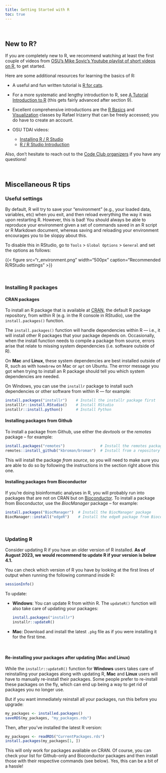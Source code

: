 ```yaml
---
title: Getting Started with R
toc: true
---
```


<br>

## New to R?

If you are completely new to R,
we recommend watching at least the first couple of videos from
[OSU's Mike Sovic's Youtube playlist of short videos on R](https://www.youtube.com/playlist?list=PLxhIMi78eQegFm3XqsylVa-Lm7nfiUshe),
to get started.

Here are some additional resources for learning the basics of R:

- A useful and fun written tutorial is [R for cats](https://rforcats.net/).

- For a more systematic and lengthy introduction to R, see 
  [A Tutorial Introduction to R](https://kingaa.github.io/R_Tutorial/)
  (this gets fairly advanced after section 9).

- Excellent comprehensive introductions are the [R Basics](https://www.edx.org/course/data-science-r-basics)
  and [Visualization](https://www.edx.org/course/data-science-visualization) classes by Rafael Irizarry
  that can be freely accessed; you do have to create an account. 

- OSU TDAI videos:
  - [Installing R / R Studio](https://mediasite.osu.edu/Mediasite/Play/f7d6605508f842d09fd5b5ec9c88619a1d)
  - [R / R Studio Introduction](https://mediasite.osu.edu/Mediasite/Play/3d2f076f64854b57a6e5e5a99b60d6781d)
 
Also, don't hesitate to reach out to the [Code Club organizers](/codeclub-about/#organizers)
if you have any questions! 

<br>

## Miscellaneous R tips

### Useful settings

By default, R will try to save your "environment" (e.g., your loaded data, variables, etc)
when you exit, and then reload everything the way it was upon restarting R. However, this is bad!
You should always be able to reproduce your environment given a set of commands
saved in an R script or R Markdown document, whereas saving and reloading your environment
encourages you to be sloppy about this.

To disable this in RStudio, go to `Tools` > `Global Options` > `General` and set the options
as follows:

{{< figure src="r_environment.png" width="500px" caption="Recommended R/RStudio settings" >}}

<br>

### Installing R packages

#### CRAN packages

To install an R package that is available at [CRAN](https://cran.r-project.org/),
the default R package repository,
from within R (e.g. in the R console in RStudio),
use the `install.packages()` function.

The `install.packages()` function will handle dependencies within R &mdash;
i.e., it will install other R packages that your package depends on.
Occasionally, when the install function needs to compile a package from source,
errors arise that relate to missing system dependencies (i.e. software outside of R).

On **Mac** and **Linux**, these system dependencies are best installed outside of R,
such as with `homebrew` on Mac or `apt` on Ubuntu.
The errror message you got when trying to install an R package should tell you
which system dependencies are needed.

On Windows, you can use the `installr` package to install such dependencies or
other software from within R &mdash; for example:

```r
install.packages("installr")    # Install the installr package first
installlr::install.RStudio()    # Install RStudio
installr::install.python()      # Install Python
```

#### Installing packages from Github

To install a package from Github, use either the *devtools* or the *remotes* package -- for example:

```r
install.packages("remotes")                # Install the remotes package
remotes::install_github("kbroman/broman")  # Install from a repository using "<username>/<repo-name>"
```

This will install the package *from source*, so you will need to make sure you are able to do so
by following the instructions in the section right above this one.

#### Installing packages from Bioconductor

If you're doing bioinformatic analyses in R, you will probably run into packages
that are not on CRAN but on [Bioconductor](https://bioconductor.org/).
To install a package from Bioconductor, use the *BiocManager* package -- for example:

```r
install.packages("BiocManager")  # Install the BiocManager package
BiocManager::install("edgeR")    # Install the edgeR package from Bioconductor
```

<br>

### Updating R

Consider updating R if you have an older version of R installed.
**As of August 2023, we would recommend to update R if your version is below 4.1.**

You can check which version of R you have by looking at the first lines of
output when running the following command inside R:

```r
sessionInfo()
```

To update:

- **Windows**: You can update R from within R. The `updateR()` function will also take care
  of updating your packages:
  
  ```r
  install.packages("installr")
  installr::updateR()
  ```

- **Mac**: Download and install the latest `.pkg` file as if you were installing it for the first time.

<br>

#### Re-installing your packages after updating (Mac and Linux)

While the `installr::updateR()` function for **Windows** users takes care of reinstalling
your packages along with updating R,
**Mac** and **Linux** users will have to manually re-install their packages.
Some people prefer to re-install these packages on the fly, which can end up being a way
to get rid of packages you no longer use.

But if you want immediately reinstall all your packages, run this before you upgrade:

```r
my_packages <- installed.packages()
saveRDS(my_packages, "my_packages.rds")
```

Then, after you've installed the latest R version:
```r
my_packages <- readRDS("CurrentPackages.rds")
install.packages(my_packages[1, ])
```

This will only work for packages available on CRAN. Of course, you can check your list
for Github-only and Bioconductor packages and then install those with their respective commands
(see below). Yes, this can be a bit of a hassle!
